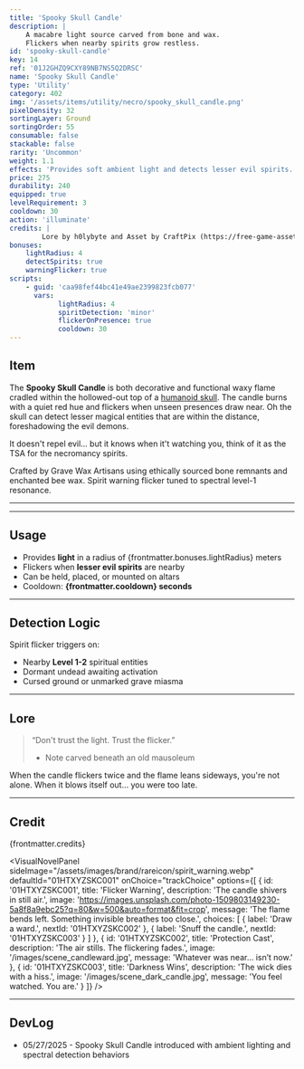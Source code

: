 ```yaml
---
title: 'Spooky Skull Candle'
description: | 
    A macabre light source carved from bone and wax.
    Flickers when nearby spirits grow restless.
id: 'spooky-skull-candle'
key: 14
ref: '01J2GHZQ9CXY89NB7NS5Q2DRSC'
name: 'Spooky Skull Candle'
type: 'Utility'
category: 402
img: '/assets/items/utility/necro/spooky_skull_candle.png'
pixelDensity: 32
sortingLayer: Ground
sortingOrder: 55
consumable: false
stackable: false
rarity: 'Uncommon'
weight: 1.1
effects: 'Provides soft ambient light and detects lesser evil spirits.'
price: 275
durability: 240
equipped: true
levelRequirement: 3
cooldown: 30
action: 'illuminate'
credits: |
        Lore by h0lybyte and Asset by CraftPix (https://free-game-assets.itch.io/free-undead-loot-pixel-art-icons).
bonuses:
    lightRadius: 4
    detectSpirits: true
    warningFlicker: true
scripts:
    - guid: 'caa98fef44bc41e49ae2399823fcb077'
      vars:
            lightRadius: 4
            spiritDetection: 'minor'
            flickerOnPresence: true
            cooldown: 30
---
```



## Item

The **Spooky Skull Candle** is both decorative and functional waxy flame cradled within the hollowed-out top of a [humanoid skull](/itemdb/undead-humanoid-skull/).
The candle burns with a quiet red hue and flickers when unseen presences draw near.
Oh the skull can detect lesser magical entities that are within the distance, foreshadowing the evil demons.

It doesn't repel evil... but it knows when it't watching you, think of it as the TSA for the necromancy spirits.

Crafted by Grave Wax Artisans using ethically sourced bone remnants and enchanted bee wax.
Spirit warning flicker tuned to spectral level-1 resonance.


---

<ItemDBPanel data={frontmatter} />

---
<Adsense />

## Usage

- Provides **light** in a radius of {frontmatter.bonuses.lightRadius} meters
- Flickers when **lesser evil spirits** are nearby
- Can be held, placed, or mounted on altars
- Cooldown: **{frontmatter.cooldown} seconds**


---

## Detection Logic

Spirit flicker triggers on:
- Nearby **Level 1-2** spiritual entities
- Dormant undead awaiting activation
- Cursed ground or unmarked grave miasma

---

## Lore

> “Don't trust the light. Trust the flicker.”  
> - Note carved beneath an old mausoleum

When the candle flickers twice and the flame leans sideways, you're not alone. When it blows itself out… you were too late.

---

## Credit

{frontmatter.credits}

<VisualNovelPanel
  sideImage="/assets/images/brand/rareicon/spirit_warning.webp"
  defaultId="01HTXYZSKC001"
  onChoice="trackChoice"
  options={[
    {
      id: '01HTXYZSKC001',
      title: 'Flicker Warning',
      description: 'The candle shivers in still air.',
      image: 'https://images.unsplash.com/photo-1509803149230-5a8f8a9ebc25?q=80&w=500&auto=format&fit=crop',
      message: 'The flame bends left. Something invisible breathes too close.',
      choices: [
        { label: 'Draw a ward.', nextId: '01HTXYZSKC002' },
        { label: 'Snuff the candle.', nextId: '01HTXYZSKC003' }
      ]
    },
    {
      id: '01HTXYZSKC002',
      title: 'Protection Cast',
      description: 'The air stills. The flickering fades.',
      image: '/images/scene_candleward.jpg',
      message: 'Whatever was near… isn’t now.'
    },
    {
      id: '01HTXYZSKC003',
      title: 'Darkness Wins',
      description: 'The wick dies with a hiss.',
      image: '/images/scene_dark_candle.jpg',
      message: 'You feel watched. You are.'
    }
  ]}
/>

---

## DevLog

- 05/27/2025 - Spooky Skull Candle introduced with ambient lighting and spectral detection behaviors
